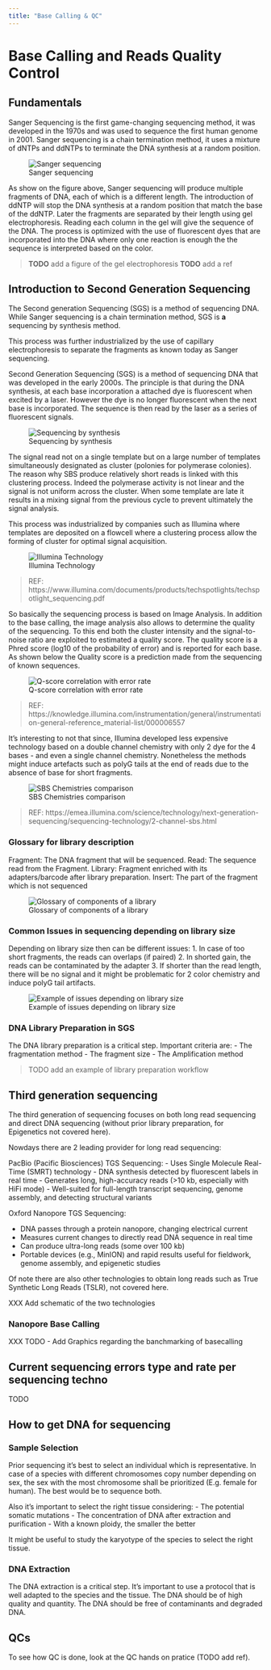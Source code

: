 ```yaml
---
title: "Base Calling & QC"
---
```


# Base Calling and Reads Quality Control

## Fundamentals

Sanger Sequencing is the first game-changing sequencing method, it was developed in the 1970s and was used to sequence the first human genome in 2001. Sanger sequencing is a chain termination method, it uses a mixture of dNTPs and ddNTPs to terminate the DNA synthesis at a random position. 

![Sanger sequencing](base-calling-qc/sanger-seq.excalidraw.svg)

As show on the figure above, Sanger sequencing will produce multiple fragments of DNA, each of which is a different length. The introduction of ddNTP will stop the DNA synthesis at a random position that match the base of the ddNTP. Later the fragments are separated by their length using gel electrophoresis. Reading each column in the gel will give the sequence of the DNA. The process is optimized with the use of fluorescent dyes that are incorporated into the DNA where only one reaction is enough the the sequence is interpreted based on the color.

> **TODO** add a figure of the gel electrophoresis
> **TODO** add a ref

## Introduction to Second Generation Sequencing

The Second generation Sequencing (SGS) is a method of sequencing DNA. While Sanger sequencing is a chain termination method, SGS is **a** sequencing by synthesis method.

This process was further industrialized by the use of capillary electrophoresis to separate the fragments as known today as Sanger sequencing.

Second Generation Sequencing (SGS) is a method of sequencing DNA that was developed in the early 2000s. The principle is that during the DNA synthesis, at each base incorporation a attached dye is fluorescent when excited by a laser. However the dye is no longer fluorescent when the next base is incorporated. The sequence is then read by the laser as a series of fluorescent signals.

![Sequencing by synthesis](base-calling-qc/sbs-seq.excalidraw.svg)

The signal read not on a single template but on a large number of templates simultaneously designated as cluster (polonies for polymerase colonies). 
The reason why SBS produce relatively short reads is linked with this clustering process. Indeed the polymerase activity is not linear and the signal is not uniform across the cluster. When some template are late it results in a mixing signal from the previous cycle to prevent ultimately the signal analysis.

This process was industrialized by companies such as Illumina where templates are deposited on a flowcell where a clustering process allow the forming of cluster for optimal signal acquisition.

![Illumina Technology](base-calling-qc/illumina-tech.excalidraw.svg)

> REF: https://www.illumina.com/documents/products/techspotlights/techspotlight_sequencing.pdf

So basically the sequencing process is based on Image Analysis. In addition to the base calling, the image analysis also allows to determine the quality of the sequencing. To this end both the cluster intensity and the signal-to-noise ratio are exploited to estimated a quality score. The quality score is a Phred score (log10 of the probability of error) and is reported for each base. As shown below the Quality score is a prediction made from the sequencing of known sequences.

![Q-score correlation with error rate](base-calling-qc/q-cor.png)

> REF: https://knowledge.illumina.com/instrumentation/general/instrumentation-general-reference_material-list/000006557

It's interesting to not that since, Illumina developed less expensive technology based on a double channel chemistry with only 2 dye for the 4 bases - and even a single channel chemistry.
Nonetheless the methods might induce artefacts such as polyG tails at the end of reads due to the absence of base for short fragments.

![SBS Chemistries comparison](base-calling-qc/evoliution-sequencing-chem-web-graphic.jpg)

> REF: https://emea.illumina.com/science/technology/next-generation-sequencing/sequencing-technology/2-channel-sbs.html

### Glossary for library description

Fragment: The DNA fragment that will be sequenced.
Read: The sequence read from the Fragment.
Library: Fragment enriched with its adapters/barcode after library preparation.
Insert: The part of the fragment which is not sequenced

![Glossary of components of a library](base-calling-qc/glossary.excalidraw.svg)

### Common Issues in sequencing depending on library size

Depending on library size then can be different issues:
1. In case of too short fragments, the reads can overlaps (if paired)
2. In shorted gain, the reads can be contaminated by the adapter
3. If shorter than the read length, there will be no signal and it might be problematic for 2 color chemistry and induce polyG tail artifacts.

![Example of issues depending on library size](base-calling-qc/reads_issues.excalidraw.svg)

### DNA Library Preparation in SGS

The DNA library preparation is a critical step. Important criteria are:
- The fragmentation method
- The fragment size
- The Amplification method

> TODO add an example of library preparation workflow

## Third generation sequencing

The third generation of sequencing focuses on both long read sequencing and direct DNA sequencing (without prior library preparation, for Epigenetics not covered here).

Nowdays there are 2 leading provider for long read sequencing:



PacBio (Pacific Biosciences) TGS Sequencing: 
- Uses Single Molecule Real-Time (SMRT) technology
- DNA synthesis detected by fluorescent labels in real time
- Generates long, high-accuracy reads (>10 kb, especially with HiFi mode)
- Well-suited for full-length transcript sequencing, genome assembly, and detecting structural variants
     
Oxford Nanopore TGS Sequencing: 

- DNA passes through a protein nanopore, changing electrical current
- Measures current changes to directly read DNA sequence in real time
- Can produce ultra-long reads (some over 100 kb)
- Portable devices (e.g., MinION) and rapid results useful for fieldwork, genome assembly, and epigenetic studies
     
Of note there are also other technologies to obtain long reads such as True Synthetic Long Reads (TSLR), not covered here.

XXX Add schematic of the two technologies

### Nanopore Base Calling

XXX TODO
- Add Graphics regarding the banchmarking of basecalling


## Current sequencing errors type and rate per sequencing techno

TODO

## How to get DNA for sequencing

### Sample Selection

Prior sequencing it's best to select an individual which is representative. In case of a species with different chromosomes copy number depending on sex, the sex with the most chromosome shall be prioritized (E.g. female for human). The best would be to sequence both.

Also it's important to select the right tissue considering:
- The potential somatic mutations
- The concentration of DNA after extraction and purification
- With a known ploidy, the smaller the better

It might be useful to study the karyotype of the species to select the right tissue.

### DNA Extraction

The DNA extraction is a critical step. It's important to use a protocol that is well adapted to the species and the tissue. The DNA should be of high quality and quantity. The DNA should be free of contaminants and degraded DNA.

## QCs

To see how QC is done, look at the QC hands on pratice (TODO add ref).
